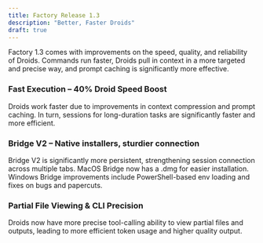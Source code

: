 ```yaml
---
title: Factory Release 1.3
description: "Better, Faster Droids"
draft: true
---
```


Factory 1.3 comes with improvements on the speed, quality, and reliability of Droids. Commands run faster, Droids pull in context in a more targeted and precise way, and prompt caching is significantly more effective.


### Fast Execution – 40% Droid Speed Boost

Droids work faster due to improvements in context compression and prompt caching. In turn, sessions for long-duration tasks are significantly faster and more efficient.


### Bridge V2 – Native installers, sturdier connection

Bridge V2 is significantly more persistent, strengthening session connection across multiple tabs. MacOS Bridge now has a .dmg for easier installation. Windows Bridge improvements include PowerShell-based env loading and fixes on bugs and papercuts.


### Partial File Viewing & CLI Precision

Droids now have more precise tool-calling ability to view partial files and outputs, leading to more efficient token usage and higher quality output.